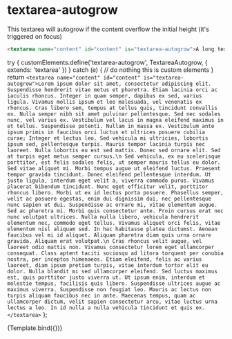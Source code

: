 
<Meta title="Elements/textarea-autogrow" id="textarea-autogrow" />

# textarea-autogrow

This textarea will autogrow if the content overflow the initial height (it's triggered on focus)

```html
<textarea name="content" id="content" is="textarea-autogrow">A long text here</textarea>
```

  try {
    customElements.define('textarea-autogrow', TextareaAutogrow, { extends: 'textarea' })
  } catch (e) {
    // do nothing this is custom elements
  }
  return `<textarea name="content" id="content" is="textarea-autogrow">Lorem ipsum dolor sit amet, consectetur adipiscing elit. Suspendisse hendrerit vitae metus et pharetra. Etiam lacinia orci ac iaculis rhoncus. Integer in quam semper, dapibus ex sed, varius ligula. Vivamus mollis ipsum et leo malesuada, vel venenatis ex rhoncus. Cras libero sem, tempus at tellus quis, tincidunt convallis ex. Nulla semper nibh sit amet pulvinar pellentesque. Sed nec sodales nunc, vel varius ex. Vestibulum vel lacus in magna eleifend maximus in et tellus. Suspendisse potenti.
Nullam in massa ex. Vestibulum ante ipsum primis in faucibus orci luctus et ultrices posuere cubilia curae; Integer et lectus leo. Sed vehicula mi ultricies, lobortis ipsum sed, pellentesque turpis. Mauris tempor lacinia turpis nec laoreet. Nulla lobortis eu est sed mattis. Donec sed ornare elit. Sed at turpis eget metus semper cursus.\n
Sed vehicula, ex eu scelerisque porttitor, est felis sodales felis, ut semper mauris tellus eu dolor. Sed vitae aliquet mi. Morbi tempus augue ut eleifend luctus. Praesent tempor gravida tincidunt. Donec eleifend pellentesque interdum. Ut justo ligula, interdum eget velit a, viverra commodo purus. Vivamus placerat bibendum tincidunt. Nunc eget efficitur velit, porttitor rhoncus libero. Morbi ut ex id lectus porta posuere.
Phasellus semper, velit ac posuere egestas, enim dui dignissim dui, nec pellentesque nunc sapien ut dui. Suspendisse ac ornare mi, vitae elementum augue. Sed ac pharetra mi. Morbi quis consectetur ante. Proin cursus erat nec nunc volutpat ultrices. Nulla nulla libero, vehicula hendrerit elementum nec, commodo eget tellus. Vivamus aliquet orci felis, vitae elementum nisl aliquam sed. In hac habitasse platea dictumst. Aenean faucibus vel mi id aliquet. Aliquam pharetra diam quis urna ornare gravida. Aliquam erat volutpat.\n
Cras rhoncus velit augue, vel laoreet odio mattis non. Vivamus consectetur lorem eget ullamcorper consequat. Class aptent taciti sociosqu ad litora torquent per conubia nostra, per inceptos himenaeos. Etiam eleifend, felis ac varius laoreet, diam ipsum pretium turpis, vitae interdum tortor elit eu dolor. Nulla blandit mi sed ullamcorper eleifend. Sed luctus maximus est, quis porttitor justo viverra ut. Ut ipsum enim, interdum et molestie tempus, facilisis quis libero. Suspendisse ultrices augue ac maximus viverra. Suspendisse non feugiat leo. Mauris ac lectus non turpis aliquam faucibus nec in ante. Maecenas tempus, quam ac ullamcorper dictum, velit sapien consectetur arcu, vitae luctus urna lectus a leo. In id nulla a nulla vehicula tincidunt et quis ex.</textarea>`
};

<Canvas>
  <Story name="Default">
    {Template.bind({})}
  </Story>
</Canvas>
